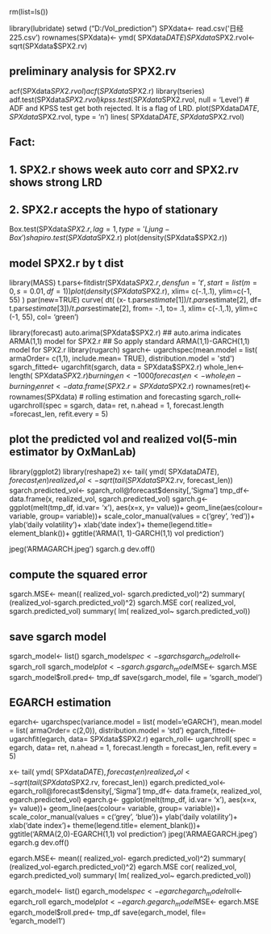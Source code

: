 rm(list=ls())

library(lubridate)
setwd ("D:/Vol_prediction")
SPXdata<- read.csv('日经225.csv')
rownames(SPXdata)<- ymd( SPXdata$DATE)
SPXdata$SPX2.rvol<- sqrt(SPXdata$SPX2.rv)


## preliminary analysis for SPX2.rv 
acf(SPXdata$SPX2.rvol)
acf(SPXdata$SPX2.r)
library(tseries)
adf.test(SPXdata$SPX2.rvol)
kpss.test(SPXdata$SPX2.rvol, null = 'Level')
# ADF and KPSS test get both rejected. It is a flag of LRD.
plot(SPXdata$DATE, SPXdata$SPX2.rvol, type = 'n')
lines( SPXdata$DATE, SPXdata$SPX2.rvol)


## Fact:
## 1. SPX2.r shows week auto corr and SPX2.rv shows strong LRD
## 2. SPX2.r accepts the hypo of stationary 
Box.test(SPXdata$SPX2.r, lag =1 , type= 'Ljung-Box')
shapiro.test(SPXdata$SPX2.r)
plot(density(SPXdata$SPX2.r))

## model SPX2.r by t dist
library(MASS)
t.pars<-fitdistr(SPXdata$SPX2.r, densfun = 't', start= list(m=0,s= 0.01 ,df= 1))
plot(density(SPXdata$SPX2.r), xlim= c(-.1,.1), ylim=c(-1, 55) )
par(new=TRUE)
curve( dt( (x- t.pars$estimate[1])/t.pars$estimate[2], 
           df= t.pars$estimate[3])/ t.pars$estimate[2],
       from= -.1,
       to= .1, xlim= c(-.1,.1), 
       ylim=c (-1, 55),
       col= 'green')

library(forecast)
auto.arima(SPXdata$SPX2.r)
## auto.arima indicates ARMA(1,1) model for SPX2.r
## So apply standard ARMA(1,1)-GARCH(1,1) model for SPX2.r
library(rugarch)
sgarch<- ugarchspec(mean.model = list( armaOrder= c(1,1),
                                       include.mean= TRUE),
                    distribution.model = 'std')
sgarch_fitted<- ugarchfit(sgarch, data =  SPXdata$SPX2.r)
whole_len<- length( SPXdata$SPX2.r)
burning_len<- 1000
forecast_len<- whole_len- burning_len
ret<- data.frame(SPX2.r= SPXdata$SPX2.r)
rownames(ret)<- rownames(SPXdata)
# rolling estimation and forecasting
sgarch_roll<- ugarchroll(spec = sgarch, 
                         data= ret,
                         n.ahead = 1,
                         forecast.length =forecast_len,
                         refit.every = 5)

## plot the predicted vol and realized vol(5-min estimator by OxManLab)
library(ggplot2)
library(reshape2)
x<- tail( ymd( SPXdata$DATE), forecast_len)
realized_vol<- sqrt(tail( SPXdata$SPX2.rv, forecast_len))
sgarch.predicted_vol<- sgarch_roll@forecast$density[,'Sigma']
tmp_df<- data.frame(x, realized_vol, sgarch.predicted_vol)
sgarch.g<- ggplot(melt(tmp_df, id.var= 'x'), aes(x=x, y= value))+
  geom_line(aes(colour= variable, group= variable))+
  scale_color_manual(values = c('grey', 'red'))+
  ylab('daily volatility')+
  xlab('date index')+
  theme(legend.title= element_blank())+
  ggtitle('ARMA(1, 1)-GARCH(1,1) vol prediction')

jpeg('ARMAGARCH.jpeg')
sgarch.g
dev.off()


## compute the squared error
sgarch.MSE<- mean(( realized_vol- sgarch.predicted_vol)^2)
summary( (realized_vol-sgarch.predicted_vol)^2)
sgarch.MSE
cor( realized_vol, sgarch.predicted_vol)
summary( lm( realized_vol~ sgarch.predicted_vol))

## save sgarch model
sgarch_model<- list()
sgarch_model$spec<- sgarch
sgarch_model$roll<- sgarch_roll
sgarch_model$plot<- sgarch.g
sgarch_model$MSE<- sgarch.MSE
sgarch_model$roll.pred<- tmp_df
save(sgarch_model, file = 'sgarch_model')

## EGARCH estimation
egarch<- ugarchspec(variance.model = list( model='eGARCH'),
                    mean.model = list( armaOrder= c(2,0)),
                    distribution.model = 'std')
egarch_fitted<- ugarchfit(egarch, data= SPXdata$SPX2.r)
egarch_roll<- ugarchroll( spec = egarch,
                          data= ret,
                          n.ahead = 1,
                          forecast.length = forecast_len,
                          refit.every = 5)

x<- tail( ymd( SPXdata$DATE), forecast_len)
realized_vol<- sqrt(tail( SPXdata$SPX2.rv, forecast_len))
egarch.predicted_vol<- egarch_roll@forecast$density[,'Sigma']
tmp_df<- data.frame(x, realized_vol, egarch.predicted_vol)
egarch.g<- ggplot(melt(tmp_df, id.var= 'x'), aes(x=x, y= value))+
  geom_line(aes(colour= variable, group= variable))+
  scale_color_manual(values = c('grey', 'blue'))+
  ylab('daily volatility')+
  xlab('date index')+
  theme(legend.title= element_blank())+
  ggtitle('ARMA(2,0)-EGARCH(1,1) vol prediction')
jpeg('ARMAEGARCH.jpeg')
egarch.g
dev.off()

egarch.MSE<- mean(( realized_vol- egarch.predicted_vol)^2)
summary( (realized_vol-egarch.predicted_vol)^2)
egarch.MSE
cor( realized_vol, egarch.predicted_vol)
summary( lm( realized_vol~ egarch.predicted_vol))

egarch_model<- list()
egarch_model$spec<- egarch
egarch_model$roll<- egarch_roll
egarch_model$plot<- egarch.g
egarch_model$MSE<- egarch.MSE
egarch_model$roll.pred<- tmp_df
save(egarch_model, file= 'egarch_model1')


